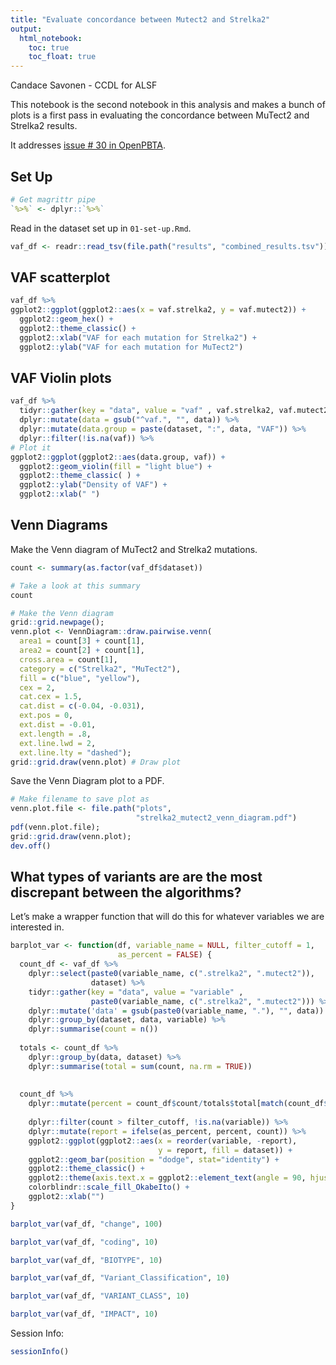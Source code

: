 ```yaml
---
title: "Evaluate concordance between Mutect2 and Strelka2"
output:   
  html_notebook: 
    toc: true
    toc_float: true
---
```


Candace Savonen - CCDL for ALSF

This notebook is the second notebook in this analysis and makes a bunch of plots
is a first pass in evaluating the concordance between MuTect2 and Strelka2 
results.

It addresses [issue \# 30 in OpenPBTA](https://github.com/AlexsLemonade/OpenPBTA-analysis/issues/30).

## Set Up

```r
# Get magrittr pipe
`%>%` <- dplyr::`%>%`
```

Read in the dataset set up in `01-set-up.Rmd`.

```r
vaf_df <- readr::read_tsv(file.path("results", "combined_results.tsv"))
```

## VAF scatterplot

```r
vaf_df %>%
ggplot2::ggplot(ggplot2::aes(x = vaf.strelka2, y = vaf.mutect2)) + 
  ggplot2::geom_hex() +
  ggplot2::theme_classic() + 
  ggplot2::xlab("VAF for each mutation for Strelka2") + 
  ggplot2::ylab("VAF for each mutation for MuTect2") 
```

## VAF Violin plots

```r
vaf_df %>%
  tidyr::gather(key = "data", value = "vaf" , vaf.strelka2, vaf.mutect2) %>%
  dplyr::mutate(data = gsub("^vaf.", "", data)) %>% 
  dplyr::mutate(data.group = paste(dataset, ":", data, "VAF")) %>%
  dplyr::filter(!is.na(vaf)) %>%
# Plot it
ggplot2::ggplot(ggplot2::aes(data.group, vaf)) + 
  ggplot2::geom_violin(fill = "light blue") +
  ggplot2::theme_classic( ) + 
  ggplot2::ylab("Density of VAF") + 
  ggplot2::xlab(" ")
```

## Venn Diagrams

Make the Venn diagram of MuTect2 and Strelka2 mutations. 

```r
count <- summary(as.factor(vaf_df$dataset))

# Take a look at this summary
count
```

```r
# Make the Venn diagram
grid::grid.newpage();
venn.plot <- VennDiagram::draw.pairwise.venn(
  area1 = count[3] + count[1],
  area2 = count[2] + count[1],
  cross.area = count[1],
  category = c("Strelka2", "MuTect2"),
  fill = c("blue", "yellow"),
  cex = 2,
  cat.cex = 1.5,
  cat.dist = c(-0.04, -0.031),
  ext.pos = 0,
  ext.dist = -0.01,
  ext.length = .8,
  ext.line.lwd = 2,
  ext.line.lty = "dashed");
grid::grid.draw(venn.plot) # Draw plot
```

Save the Venn Diagram plot to a PDF. 

```r
# Make filename to save plot as
venn.plot.file <- file.path("plots", 
                            "strelka2_mutect2_venn_diagram.pdf")
pdf(venn.plot.file);
grid::grid.draw(venn.plot);
dev.off()
```

## What types of variants are are the most discrepant between the algorithms?

Let's make a wrapper function that will do this for whatever variables we are 
interested in. 

```r
barplot_var <- function(df, variable_name = NULL, filter_cutoff = 1, 
                        as_percent = FALSE) {
  count_df <- vaf_df %>%
    dplyr::select(paste0(variable_name, c(".strelka2", ".mutect2")),
                  dataset) %>%
    tidyr::gather(key = "data", value = "variable" , 
                  paste0(variable_name, c(".strelka2", ".mutect2"))) %>%
    dplyr::mutate('data' = gsub(paste0(variable_name, "."), "", data)) %>%
    dplyr::group_by(dataset, data, variable) %>% 
    dplyr::summarise(count = n())
  
  totals <- count_df %>%
    dplyr::group_by(data, dataset) %>%
    dplyr::summarise(total = sum(count, na.rm = TRUE)) 
    
    
  count_df %>%
    dplyr::mutate(percent = count_df$count/totals$total[match(count_df$data, totals$data)])
                                  
    dplyr::filter(count > filter_cutoff, !is.na(variable)) %>%
    dplyr::mutate(report = ifelse(as_percent, percent, count)) %>%
    ggplot2::ggplot(ggplot2::aes(x = reorder(variable, -report), 
                                 y = report, fill = dataset)) + 
    ggplot2::geom_bar(position = "dodge", stat="identity") + 
    ggplot2::theme_classic() +
    ggplot2::theme(axis.text.x = ggplot2::element_text(angle = 90, hjust = 1)) +
    colorblindr::scale_fill_OkabeIto() + 
    ggplot2::xlab("")
}
```

```r
barplot_var(vaf_df, "change", 100)
```

```r
barplot_var(vaf_df, "coding", 10)
```

```r
barplot_var(vaf_df, "BIOTYPE", 10)
```

```r
barplot_var(vaf_df, "Variant_Classification", 10)
```

```r
barplot_var(vaf_df, "VARIANT_CLASS", 10)
```

```r
barplot_var(vaf_df, "IMPACT", 10)
```

Session Info: 

```r
sessionInfo()
```